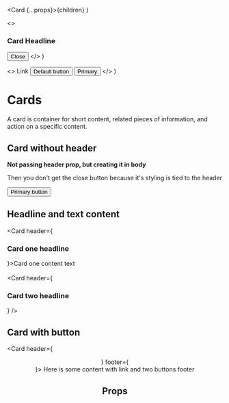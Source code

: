 
  <Card {...props}>{children}</Card>
)

  <>
    <h3>Card Headline</h3>
    <Button variant="close">
      <span className="sr-only">Close</span>
      <i></i>
    </Button>
  </>
)

  <>
    <Link href="https://seb.se" className="button link">
      Link
    </Link>
    <Button>Default button</Button>
    <Button variant="primary">Primary</Button>
  </>
)

<Meta of={CardStories} />

# Cards

A card is container for short content, related pieces of information, and action on a specific content.

<Canvas of={CardStories.Default} />

## Card without header

<Card>
  <p>
    <strong>Not passing header prop, but creating it in body</strong>
  </p>
  <p class="mb-5">
    Then you don't get the close button because it's styling is tied to the
    header
  </p>
  <div>
    <button class="primary">Primary button</button>
  </div>
</Card>

## Headline and text content
<Card header={<h3>Card one headline</h3>}>Card one content text</Card>
<br /><br />
<Card header={<h3>Card two headline</h3>} />

## Card with button

<Card header={<Header />} footer={<Footer />}>
  Here is some content with link and two buttons footer
</Card>

## Props

<ArgTypes />
